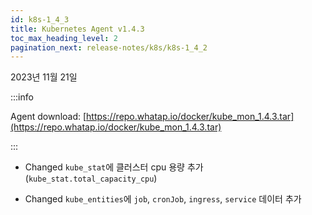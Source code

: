```yaml
---
id: k8s-1_4_3
title: Kubernetes Agent v1.4.3
toc_max_heading_level: 2
pagination_next: release-notes/k8s/k8s-1_4_2
---
```


2023년 11월 21일

:::info

Agent download: [https://repo.whatap.io/docker/kube_mon_1.4.3.tar](https://repo.whatap.io/docker/kube_mon_1.4.3.tar)

:::

- <Status>Changed</Status> <code>kube_stat</code>에 클러스터 cpu 용량 추가(<code>kube_stat.total_capacity_cpu</code>)

- <Status>Changed</Status> <code>kube_entities</code>에 <code>job</code>, <code>cronJob</code>, <code>ingress</code>, <code>service</code> 데이터 추가